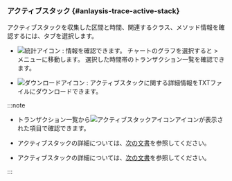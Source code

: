 ### アクティブスタック {#anlaysis-trace-active-stack}

<ImgLang img="analysis-tx-active-stack.png" desc="アクティブスタック" />

アクティブスタックを収集した区間と時間、関連するクラス、メソッド情報を確認するには、<Cmdname sid="TTL06133" className="uitext" />タブを選択します。 

- ![統計アイコン](/img/ic-static.svg) : <Cmdname sid="transaction_statistics" className="uitext" />情報を確認できます。 チャートのグラフを選択すると<Cmdname sid="side_analysis" className="uitext" /> &gt; <Cmdname sid="side_txSearch" className="uitext" />メニューに移動します。 選択した時間帯のトランザクション一覧を確認できます。

- ![ダウンロードアイコン](/img/ico-download.svg) <Cmdname sid="stack" className="uitext" />: アクティブスタックに関する詳細情報をTXTファイルにダウンロードできます。

:::note

- トランザクション一覧から![アクティブスタックアイコン](/img/ic-s-active-stack.svg)アイコンが表示された項目で確認できます。

<Xclude product='kubernetes'>

- アクティブスタックの詳細については、[次の文書](analysis-apm#active-stack)を参照してください。

</Xclude>

<InDoc product='kubernetes'>

- アクティブスタックの詳細については、[次の文書](../java/analysis-apm#active-stack)を参照してください。

</InDoc>

:::
